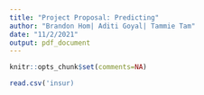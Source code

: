 ```yaml
---
title: "Project Proposal: Predicting"
author: "Brandon Hom| Aditi Goyal| Tammie Tam"
date: "11/2/2021"
output: pdf_document
---
```


```r
knitr::opts_chunk$set(comments=NA)
```

```r
read.csv('insur)
```

